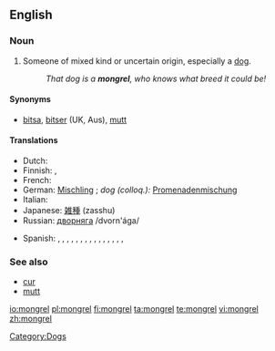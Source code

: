 ==English==

===Noun===
{{en-noun}}

# Someone of mixed kind or uncertain origin, especially a [[dog]].
#: ''That dog is a '''mongrel''', who knows what breed it could be!''

====Synonyms====
* [[bitsa]], [[bitser]] (UK, Aus), [[mutt]]

====Translations====
{{trans-top|someone of mixed kind}}
* Dutch: {{t+|nl|bastaard|m}}
* Finnish: {{t+|fi|rakki}}, {{t+|fi|piski}}
* French: {{t+|fr|batard|m}}
* German: [[Mischling]] {{m}}; ''dog (colloq.):'' [[Promenadenmischung]] {{f}}
* Italian: {{t+|it|bastardo|m}}
* Japanese: [[雑種]] (zasshu)
* Russian: [[дворняга]] /dvorn'ága/ {{f}}
{{trans-mid}}
* Spanish: {{italbrac|mongrel dog}} {{t+|es|perro callejero|m}}, {{t+|es|perro mestizo|m}}, {{t+|es|cacri|m}} {{italbrac|Venezuela}}, {{t+|es|comecuandohay|m}} {{italbrac|Nicaragua - also written and pronounced 'comecuanduay'}}, {{t+|es|chucho|m}} {{italbrac|Spain}}, {{t+|es|chumino|m}} {{italbrac|Guatemala}}, {{t+|es|chusco|m}}{{italbrac|Peru}}, {{t+|es|gozque|m}}{{italbrac|Colombia}}, {{t+|es|mil leches|m}} {{italbrac|Spain}}, {{t+|es|perro aguacatero|m}} {{italbrac|El Salvador|Honduras}}, {{t+|es|perro criollo|m}} {{italbrac|Panama}}, {{t-|es|PP|m}} {{italbrac|Argentina - pronounced 'pe pe'}}, {{t+|es|quiltro|m}} {{italbrac|Bolivia|Chile}},  {{t-|es|sato|m}} {{italbrac|Cuba|Puerto Rico}}, {{t+|es|tinaquero|m}} {{italbrac|Panama}}, {{t+|es|zaguate|m}} {{italbrac|Costa Rica}} 
{{trans-bottom}}

===See also===
* [[cur]]
* [[mutt]]

[[Category:Dogs]]

[[io:mongrel]]
[[pl:mongrel]]
[[fi:mongrel]]
[[ta:mongrel]]
[[te:mongrel]]
[[vi:mongrel]]
[[zh:mongrel]]